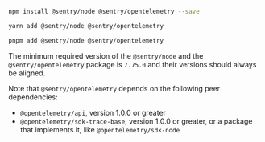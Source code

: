 ```bash {tabTitle:npm}
npm install @sentry/node @sentry/opentelemetry --save
```

```bash {tabTitle:yarn}
yarn add @sentry/node @sentry/opentelemetry
```

```bash {tabTitle:pnpm}
pnpm add @sentry/node @sentry/opentelemetry
```

The minimum required version of the `@sentry/node` and the `@sentry/opentelemetry` package is `7.75.0` and their versions should always be aligned.

<Alert>

Note that `@sentry/opentelemetry` depends on the following peer dependencies:

- `@opentelemetry/api`, version 1.0.0 or greater
- `@opentelemetry/sdk-trace-base`, version 1.0.0 or greater, or a package that implements it, like `@opentelemetry/sdk-node`

</Alert>

